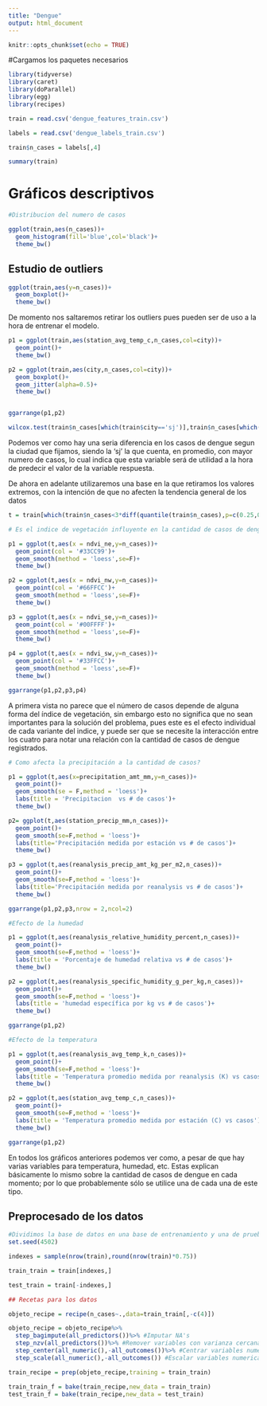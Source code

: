 ---
title: "Dengue"
output: html_document
---

```{r setup, include=FALSE}
knitr::opts_chunk$set(echo = TRUE)
```

#Cargamos los paquetes necesarios

```{r}
library(tidyverse)
library(caret)
library(doParallel)
library(egg)
library(recipes)
```


```{r}
train = read.csv('dengue_features_train.csv')

labels = read.csv('dengue_labels_train.csv')

train$n_cases = labels[,4]
```

```{r}
summary(train)
```

# Gráficos descriptivos

```{r}
#Distribucion del numero de casos

ggplot(train,aes(n_cases))+
  geom_histogram(fill='blue',col='black')+
  theme_bw()


```

## Estudio de outliers 

```{r}
ggplot(train,aes(y=n_cases))+
  geom_boxplot()+
  theme_bw()
```

De momento nos saltaremos retirar los outliers pues pueden ser de uso a la hora de entrenar el modelo.


```{r}
p1 = ggplot(train,aes(station_avg_temp_c,n_cases,col=city))+
  geom_point()+
  theme_bw()

p2 = ggplot(train,aes(city,n_cases,col=city))+
  geom_boxplot()+
  geom_jitter(alpha=0.5)+
  theme_bw()


ggarrange(p1,p2)

wilcox.test(train$n_cases[which(train$city=='sj')],train$n_cases[which(train$city=='iq')],alternative = 'greater')
```

Podemos ver como hay una seria diferencia en los casos de dengue segun la ciudad que fijamos, siendo la 'sj' la que cuenta, en promedio, con mayor numero de casos, lo cual indica que esta variable será de utilidad a la hora de predecir el valor de la variable respuesta.


De ahora en adelante utilizaremos una base en la que retiramos los valores extremos, con la intención de que no afecten la tendencia general de los datos
```{r}
t = train[which(train$n_cases<3*diff(quantile(train$n_cases),p=c(0.25,0.75))),]

# Es el indice de vegetación influyente en la cantidad de casos de dengue.

p1 = ggplot(t,aes(x = ndvi_ne,y=n_cases))+
  geom_point(col = '#33CC99')+
  geom_smooth(method = 'loess',se=F)+
  theme_bw()

p2 = ggplot(t,aes(x = ndvi_nw,y=n_cases))+
  geom_point(col = '#66FFCC')+
  geom_smooth(method = 'loess',se=F)+
  theme_bw()

p3 = ggplot(t,aes(x = ndvi_se,y=n_cases))+
  geom_point(col = '#00FFFF')+
  geom_smooth(method = 'loess',se=F)+
  theme_bw()

p4 = ggplot(t,aes(x = ndvi_sw,y=n_cases))+
  geom_point(col = '#33FFCC')+
  geom_smooth(method = 'loess',se=F)+
  theme_bw()

ggarrange(p1,p2,p3,p4)
```

A primera vista no parece que el número de casos depende de alguna forma del índice de vegetación, sin embargo esto no significa que no sean importantes para la solución del problema, pues este es el efecto individual de cada variante del indice, y puede ser que se necesite la interacción entre los cuatro para notar una relación con la cantidad de casos de dengue registrados.


```{r}
# Como afecta la precipitación a la cantidad de casos?

p1 = ggplot(t,aes(x=precipitation_amt_mm,y=n_cases))+
  geom_point()+
  geom_smooth(se = F,method = 'loess')+
  labs(title = 'Precipitacion  vs # de casos')+
  theme_bw()

p2= ggplot(t,aes(station_precip_mm,n_cases))+
  geom_point()+
  geom_smooth(se=F,method = 'loess')+
  labs(title='Precipitación medida por estación vs # de casos')+
  theme_bw()

p3 = ggplot(t,aes(reanalysis_precip_amt_kg_per_m2,n_cases))+
  geom_point()+
  geom_smooth(se=F,method = 'loess')+
  labs(title='Precipitación medida por reanalysis vs # de casos')+
  theme_bw()

ggarrange(p1,p2,p3,nrow = 2,ncol=2)
```

```{r}
#Efecto de la humedad 

p1 = ggplot(t,aes(reanalysis_relative_humidity_percent,n_cases))+
  geom_point()+
  geom_smooth(se=F,method = 'loess')+
  labs(title = 'Porcentaje de humedad relativa vs # de casos')+
  theme_bw()

p2 = ggplot(t,aes(reanalysis_specific_humidity_g_per_kg,n_cases))+
  geom_point()+
  geom_smooth(se=F,method = 'loess')+
  labs(title = 'humedad específica por kg vs # de casos')+
  theme_bw()

ggarrange(p1,p2)

```

```{r}
#Efecto de la temperatura

p1 = ggplot(t,aes(reanalysis_avg_temp_k,n_cases))+
  geom_point()+
  geom_smooth(se=F,method = 'loess')+
  labs(title = 'Temperatura promedio medida por reanalysis (K) vs casos')+
  theme_bw()

p2 = ggplot(t,aes(station_avg_temp_c,n_cases))+
  geom_point()+
  geom_smooth(se=F,method = 'loess')+
  labs(title = 'Temperatura promedio medida por estación (C) vs casos')+
  theme_bw()

ggarrange(p1,p2)

```

En todos los gráficos anteriores podemos ver como, a pesar de que hay varias variables para temperatura, humedad, etc. Estas explican básicamente lo mismo sobre la cantidad de casos de dengue en cada momento; por lo que probablemente sólo se utilice una de cada una de este tipo.

## Preprocesado de los datos

```{r}
#Dividimos la base de datos en una base de entrenamiento y una de prueba
set.seed(4502)

indexes = sample(nrow(train),round(nrow(train)*0.75))

train_train = train[indexes,]

test_train = train[-indexes,]
```

```{r}
## Recetas para los datos

objeto_recipe = recipe(n_cases~.,data=train_train[,-c(4)])

objeto_recipe = objeto_recipe%>%
  step_bagimpute(all_predictors())%>% #Imputar NA's
  step_nzv(all_predictors())%>% #Remover variables con varianza cercana a cero
  step_center(all_numeric(),-all_outcomes())%>% #Centrar variables numericas
  step_scale(all_numeric(),-all_outcomes()) #Escalar variables numericas

train_recipe = prep(objeto_recipe,training = train_train)

train_train_f = bake(train_recipe,new_data = train_train)
test_train_f = bake(train_recipe,new_data = test_train)
```

